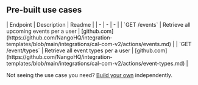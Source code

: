
## Pre-built use cases

<AccordionGroup>


<Accordion title="Others">
| Endpoint | Description | Readme |
| - | - | - |
| `GET /events` | Retrieve all upcoming events per a user | [github.com](https://github.com/NangoHQ/integration-templates/blob/main/integrations/cal-com-v2/actions/events.md) |
| `GET /event/types` | Retrieve all event types per a user | [github.com](https://github.com/NangoHQ/integration-templates/blob/main/integrations/cal-com-v2/actions/event-types.md) |
</Accordion>

</AccordionGroup>

<Tip>Not seeing the use case you need? [Build your own](https://nango.dev/slack) independently.</Tip>
